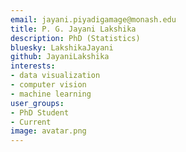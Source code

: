 ```yaml
---
email: jayani.piyadigamage@monash.edu
title: P. G. Jayani Lakshika
description: PhD (Statistics)
bluesky: LakshikaJayani
github: JayaniLakshika
interests:
- data visualization
- computer vision
- machine learning
user_groups:
- PhD Student
- Current
image: avatar.png
---
```

